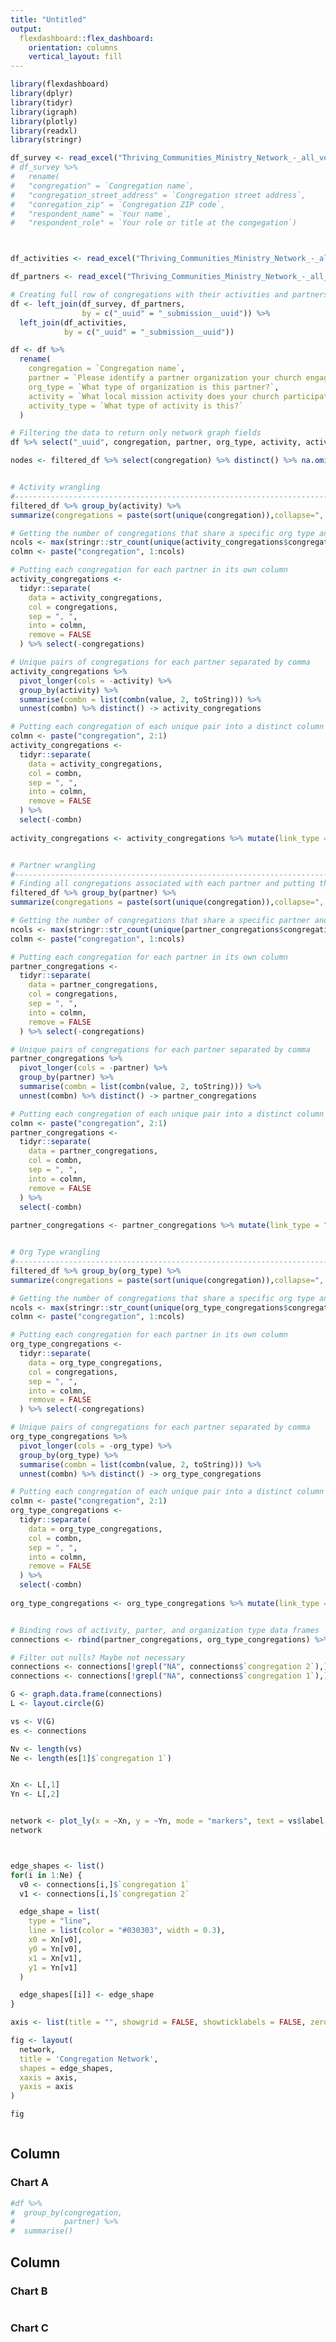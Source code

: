 ```yaml
---
title: "Untitled"
output: 
  flexdashboard::flex_dashboard:
    orientation: columns
    vertical_layout: fill
---
```


```r
library(flexdashboard)
library(dplyr)
library(tidyr)
library(igraph)
library(plotly)
library(readxl)
library(stringr)
```

```r

df_survey <- read_excel("Thriving_Communities_Ministry_Network_-_all_versions_-_labels_-_2022-03-02-22-13-13.xlsx", sheet = "Thriving Communities Ministr...")
# df_survey %>% 
#   rename(
#   "congregation" = `Congregation name`,
#   "congregation_street_address" = `Congregation street address`,
#   "conregation_zip" = `Congregation ZIP code`,
#   "respondent_name" = `Your name`,
#   "respondent_role" = `Your role or title at the congegation`)



df_activities <- read_excel("Thriving_Communities_Ministry_Network_-_all_versions_-_labels_-_2022-03-02-22-13-13.xlsx", sheet = "activities_grp") 

df_partners <- read_excel("Thriving_Communities_Ministry_Network_-_all_versions_-_labels_-_2022-03-02-22-13-13.xlsx", sheet = "partner_grp")

# Creating full row of congregations with their activities and partnerships
df <- left_join(df_survey, df_partners,
                by = c("_uuid" = "_submission__uuid")) %>%
  left_join(df_activities,
            by = c("_uuid" = "_submission__uuid"))

df <- df %>% 
  rename(
    congregation = `Congregation name`,
    partner = `Please identify a partner organization your church engages in local mission work with.`,
    org_type = `What type of organization is this partner?`,
    activity = `What local mission activity does your church participate in?`,
    activity_type = `What type of activity is this?`
  )


```



```r

# Filtering the data to return only network graph fields
df %>% select("_uuid", congregation, partner, org_type, activity, activity_type) -> filtered_df

nodes <- filtered_df %>% select(congregation) %>% distinct() %>% na.omit()


# Activity wrangling
#-------------------------------------------------------------------------------
filtered_df %>% group_by(activity) %>% 
summarize(congregations = paste(sort(unique(congregation)),collapse=", ")) -> activity_congregations

# Getting the number of congregations that share a specific org type and putting them in different cols
ncols <- max(stringr::str_count(unique(activity_congregations$congregations), " ")) + 1
colmn <- paste("congregation", 1:ncols)

# Putting each congregation for each partner in its own column 
activity_congregations <-
  tidyr::separate(
    data = activity_congregations,
    col = congregations,
    sep = ", ",
    into = colmn,
    remove = FALSE
  ) %>% select(-congregations)

# Unique pairs of congregations for each partner separated by comma
activity_congregations %>%
  pivot_longer(cols = -activity) %>%
  group_by(activity) %>%
  summarise(combn = list(combn(value, 2, toString))) %>%
  unnest(combn) %>% distinct() -> activity_congregations

# Putting each congregation of each unique pair into a distinct column
colmn <- paste("congregation", 2:1)
activity_congregations <-
  tidyr::separate(
    data = activity_congregations,
    col = combn,
    sep = ", ",
    into = colmn,
    remove = FALSE
  ) %>% 
  select(-combn)
  
activity_congregations <- activity_congregations %>% mutate(link_type = "activity") %>% relocate(link_type) %>% rename(specific_link = activity) %>% rev()


# Partner wrangling
#------------------------------------------------------------------------------
# Finding all congregations associated with each partner and putting them in a row
filtered_df %>% group_by(partner) %>% 
summarize(congregations = paste(sort(unique(congregation)),collapse=", ")) -> partner_congregations

# Getting the number of congregations that share a specific partner and putting them in different cols
ncols <- max(stringr::str_count(unique(partner_congregations$congregations), " ")) + 1
colmn <- paste("congregation", 1:ncols)

# Putting each congregation for each partner in its own column 
partner_congregations <-
  tidyr::separate(
    data = partner_congregations,
    col = congregations,
    sep = ", ",
    into = colmn,
    remove = FALSE
  ) %>% select(-congregations)

# Unique pairs of congregations for each partner separated by comma
partner_congregations %>%
  pivot_longer(cols = -partner) %>%
  group_by(partner) %>%
  summarise(combn = list(combn(value, 2, toString))) %>%
  unnest(combn) %>% distinct() -> partner_congregations

# Putting each congregation of each unique pair into a distinct column
colmn <- paste("congregation", 2:1)
partner_congregations <-
  tidyr::separate(
    data = partner_congregations,
    col = combn,
    sep = ", ",
    into = colmn,
    remove = FALSE
  ) %>% 
  select(-combn)
  
partner_congregations <- partner_congregations %>% mutate(link_type = "partner") %>% relocate(link_type) %>% rename(specific_link = partner) %>% rev()


# Org Type wrangling
#-------------------------------------------------------------------------------
filtered_df %>% group_by(org_type) %>% 
summarize(congregations = paste(sort(unique(congregation)),collapse=", ")) -> org_type_congregations

# Getting the number of congregations that share a specific org type and putting them in different cols
ncols <- max(stringr::str_count(unique(org_type_congregations$congregations), " ")) + 1
colmn <- paste("congregation", 1:ncols)

# Putting each congregation for each partner in its own column 
org_type_congregations <-
  tidyr::separate(
    data = org_type_congregations,
    col = congregations,
    sep = ", ",
    into = colmn,
    remove = FALSE
  ) %>% select(-congregations)

# Unique pairs of congregations for each partner separated by comma
org_type_congregations %>%
  pivot_longer(cols = -org_type) %>%
  group_by(org_type) %>%
  summarise(combn = list(combn(value, 2, toString))) %>%
  unnest(combn) %>% distinct() -> org_type_congregations

# Putting each congregation of each unique pair into a distinct column
colmn <- paste("congregation", 2:1)
org_type_congregations <-
  tidyr::separate(
    data = org_type_congregations,
    col = combn,
    sep = ", ",
    into = colmn,
    remove = FALSE
  ) %>% 
  select(-combn)
  
org_type_congregations <- org_type_congregations %>% mutate(link_type = "org_type") %>% relocate(link_type) %>% rename(specific_link = org_type) %>% rev()


# Binding rows of activity, parter, and organization type data frames
connections <- rbind(partner_congregations, org_type_congregations) %>% rbind(activity_congregations)

# Filter out nulls? Maybe not necessary
connections <- connections[!grepl("NA", connections$`congregation 2`),]
connections <- connections[!grepl("NA", connections$`congregation 1`),]
```


```r

G <- graph.data.frame(connections)
L <- layout.circle(G)

vs <- V(G)
es <- connections

Nv <- length(vs)
Ne <- length(es[1]$`congregation 1`)


Xn <- L[,1]
Yn <- L[,2]


network <- plot_ly(x = ~Xn, y = ~Yn, mode = "markers", text = vs$label, hoverinfo = "text")
network



edge_shapes <- list()
for(i in 1:Ne) {
  v0 <- connections[i,]$`congregation 1`
  v1 <- connections[i,]$`congregation 2`

  edge_shape = list(
    type = "line",
    line = list(color = "#030303", width = 0.3),
    x0 = Xn[v0],
    y0 = Yn[v0],
    x1 = Xn[v1],
    y1 = Yn[v1]
  )

  edge_shapes[[i]] <- edge_shape
}

axis <- list(title = "", showgrid = FALSE, showticklabels = FALSE, zeroline = FALSE)

fig <- layout(
  network,
  title = 'Congregation Network',
  shapes = edge_shapes,
  xaxis = axis,
  yaxis = axis
)

fig

```




```r


```



Column {data-width=650}
-----------------------------------------------------------------------

### Chart A

```r
#df %>%
#  group_by(congregation,
#           partner) %>%
#  summarise()
```

Column {data-width=350}
-----------------------------------------------------------------------

### Chart B

```r

```

### Chart C

```r

```

